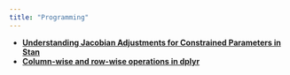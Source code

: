 ```yaml
---
title: "Programming"
---
```


- **[Understanding Jacobian Adjustments for Constrained Parameters in Stan](Jacobian-adjustment-normal/understanding-jacobian-adjustment.qmd)** 
- **[Column-wise and row-wise operations in dplyr](dplyr-columnwise-rowwise/dplyr-columnwise-rowwise.qmd)**


